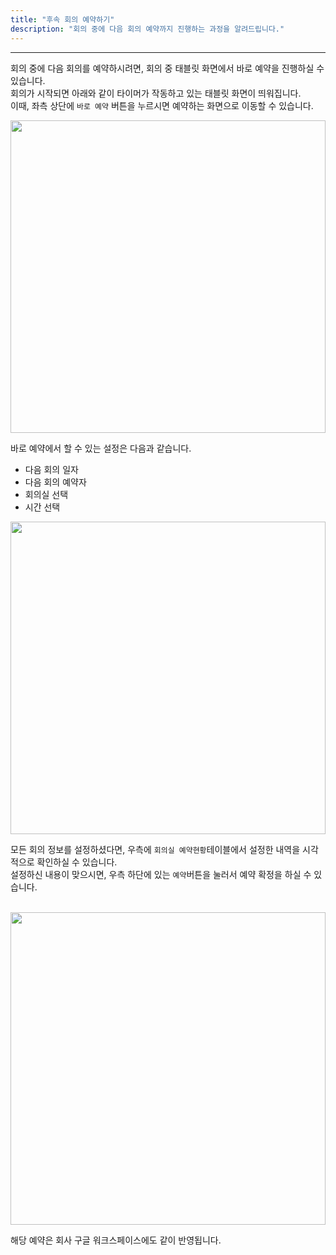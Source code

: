 ```yaml
---
title: "후속 회의 예약하기"
description: "회의 중에 다음 회의 예약까지 진행하는 과정을 알려드립니다."
---
```


---

회의 중에 다음 회의를 예약하시려면, 회의 중 태블릿 화면에서 바로 예약을 진행하실 수 있습니다.<br />
회의가 시작되면 아래와 같이 타이머가 작동하고 있는 태블릿 화면이 띄워집니다.<br/>
이때, 좌측 상단에 `바로 예약` 버튼을 누르시면 예약하는 화면으로 이동할 수 있습니다.

<Frame>
  <img src="/images/tablet/book/next/img1.png" width="100%" height="500" />
</Frame>

<br />

바로 예약에서 할 수 있는 설정은 다음과 같습니다.

-   다음 회의 일자
-   다음 회의 예약자
-   회의실 선택
-   시간 선택

<Frame>
  <img src="/images/tablet/book/next/img2.png" width="100%" height="500" />
</Frame>

모든 회의 정보를 설정하셨다면, 우측에 `회의실 예약현황`테이블에서 설정한 내역을 시각적으로 확인하실 수 있습니다.<br/>
설정하신 내용이 맞으시면, 우측 하단에 있는 `예약`버튼을 눌러서 예약 확정을 하실 수 있습니다.

<br />

<Frame>
  <img src="/images/tablet/book/next/img3.png" width="100%" height="500" />
</Frame>

해당 예약은 회사 구글 워크스페이스에도 같이 반영됩니다.
